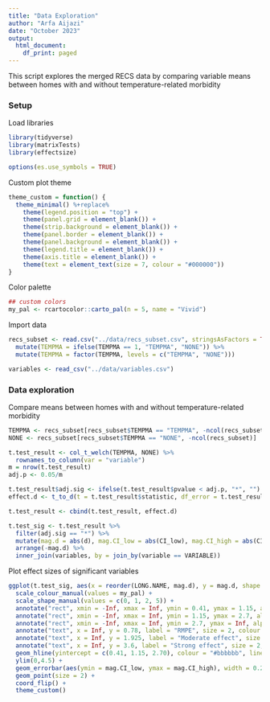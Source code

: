 ```yaml
---
title: "Data Exploration"
author: "Arfa Aijazi"
date: "October 2023"
output:
  html_document:
    df_print: paged
---
```


This script explores the merged RECS data by comparing variable means between homes with and without temperature-related morbidity

### Setup
Load libraries
```r
library(tidyverse)
library(matrixTests)
library(effectsize)

options(es.use_symbols = TRUE)
```

Custom plot theme
```r
theme_custom = function() {
  theme_minimal() %+replace%
    theme(legend.position = "top") +
    theme(panel.grid = element_blank()) +
    theme(strip.background = element_blank()) +
    theme(panel.border = element_blank()) +
    theme(panel.background = element_blank()) +
    theme(legend.title = element_blank()) +
    theme(axis.title = element_blank()) +
    theme(text = element_text(size = 7, colour = "#000000"))
}
```

Color palette
```r
## custom colors
my_pal <- rcartocolor::carto_pal(n = 5, name = "Vivid")
```

Import data
```r
recs_subset <- read.csv("../data/recs_subset.csv", stringsAsFactors = TRUE) %>%
  mutate(TEMPMA = ifelse(TEMPMA == 1, "TEMPMA", "NONE")) %>%
  mutate(TEMPMA = factor(TEMPMA, levels = c("TEMPMA", "NONE")))

variables <- read_csv("../data/variables.csv")
```
### Data exploration
Compare means between homes with and without temperature-related morbidity
```r
TEMPMA <- recs_subset[recs_subset$TEMPMA == "TEMPMA", -ncol(recs_subset)]
NONE <- recs_subset[recs_subset$TEMPMA == "NONE", -ncol(recs_subset)]

t.test_result <- col_t_welch(TEMPMA, NONE) %>%
  rownames_to_column(var = "variable")
m = nrow(t.test_result)
adj.p <- 0.05/m

t.test_result$adj.sig <- ifelse(t.test_result$pvalue < adj.p, "*", "")
effect.d <- t_to_d(t = t.test_result$statistic, df_error = t.test_result$df)

t.test_result <- cbind(t.test_result, effect.d) 

t.test_sig <- t.test_result %>%
  filter(adj.sig == "*") %>%
  mutate(mag.d = abs(d), mag.CI_low = abs(CI_low), mag.CI_high = abs(CI_high)) %>%
  arrange(-mag.d) %>%
  inner_join(variables, by = join_by(variable == VARIABLE))
```

Plot effect sizes of significant variables
```r
ggplot(t.test_sig, aes(x = reorder(LONG.NAME, mag.d), y = mag.d, shape = CATEGORY.5, colour = CATEGORY.5)) +
  scale_colour_manual(values = my_pal) +
  scale_shape_manual(values = c(0, 1, 2, 5)) +
  annotate("rect", xmin = -Inf, xmax = Inf, ymin = 0.41, ymax = 1.15, alpha = 0.2, fill = "#e7d4e8") +
  annotate("rect", xmin = -Inf, xmax = Inf, ymin = 1.15, ymax = 2.7, alpha = 0.2, fill = "#c2a5cf") +
  annotate("rect", xmin = -Inf, xmax = Inf, ymin = 2.7, ymax = Inf, alpha = 0.2, fill = "#9970ab") +
  annotate("text", x = Inf, y = 0.78, label = "RMPE", size = 2, colour = "#4d4d4d") +
  annotate("text", x = Inf, y = 1.925, label = "Moderate effect", size = 2, colour = "#4d4d4d") +
  annotate("text", x = Inf, y = 3.6, label = "Strong effect", size = 2, colour = "#4d4d4d") +
  geom_hline(yintercept = c(0.41, 1.15, 2.70), colour = "#bbbbbb", linewidth = 0.125) +
  ylim(0,4.5) +
  geom_errorbar(aes(ymin = mag.CI_low, ymax = mag.CI_high), width = 0.2, linewidth = .25, colour = "#000000" ) +
  geom_point(size = 2) +
  coord_flip() +
  theme_custom()
```